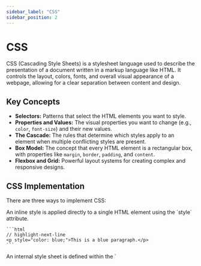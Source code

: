 ```yaml
---
sidebar_label: "CSS"
sidebar_position: 2
---
```



# CSS

CSS (Cascading Style Sheets) is a stylesheet language used to describe the presentation of a document written in a markup language like HTML. It controls the layout, colors, fonts, and overall visual appearance of a webpage, allowing for a clear separation between content and design.

## Key Concepts

- **Selectors:** Patterns that select the HTML elements you want to style.
- **Properties and Values:** The visual properties you want to change (e.g., `color`, `font-size`) and their new values.
- **The Cascade:** The rules that determine which styles apply to an element when multiple conflicting styles are present.
- **Box Model:** The concept that every HTML element is a rectangular box, with properties like `margin`, `border`, `padding`, and `content`.
- **Flexbox and Grid:** Powerful layout systems for creating complex and responsive designs.

## CSS Implementation

There are three ways to implement CSS:

<Tabs>
  <TabItem value="inline" label="Inline">
    An inline style is applied directly to a single HTML element using the `style` attribute.

    ```html
    // highlight-next-line
    <p style="color: blue;">This is a blue paragraph.</p>
    ```

  </TabItem>
  <TabItem value="internal" label="Internal">
    An internal style sheet is defined within the `<style>` element, inside the `<head>` section of an HTML page.

    ```html
    <head>
      // highlight-start
      <style>
        p {
          color: green;
        }
      </style>
      // highlight-end
    </head>
    <body>
      <p>This is a green paragraph.</p>
    </body>
    ```

  </TabItem>
  <TabItem value="external" label="External">
    An external style sheet is a separate `.css` file that is linked to an HTML page using the `<link>` element in the `<head>` section. This is the most common and recommended method.

    <Tabs>
    <TabItem value="html" label="index.html">

    ```html
    <head>
      // highlight-next-line
      <link rel="stylesheet" href="styles.css">
    </head>
    <body>
      <p>This paragraph's style is defined in styles.css.</p>
    </body>
    ```

    </TabItem>
    <TabItem value="css" label="styles.css">

    ```css
    p {
      color: purple;
    }
    ```

    </TabItem>
    </Tabs>

  </TabItem>
</Tabs>

## What's Next?

- [CSS Selectors](./selectors.mdx)
- [Styling Text](./styling-text.mdx)
- [CSS Units](./units.mdx)
- [CSS Borders](./borders.mdx)
- [CSS Pseudo-classes](./pseudo-classes.mdx)
- [Box Model](./box-model.mdx)
- [Transitions & Transformations](./transitions-and-transformations.mdx)
- [Flexbox](./flexbox.mdx)
- [Grid](./grid.mdx)

This section will be updated with more detailed examples and tutorials on various CSS topics.
